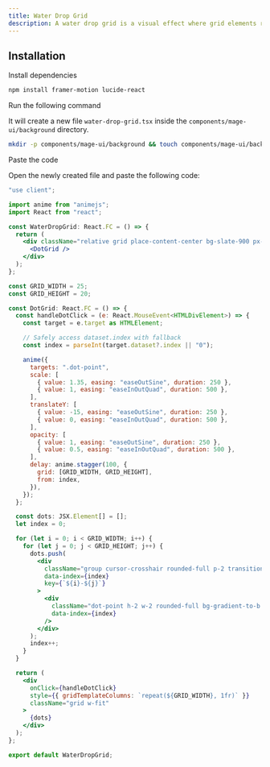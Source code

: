 ```yaml
---
title: Water Drop Grid
description: A water drop grid is a visual effect where grid elements ripple or distort like water droplets when interacted with, creating a fluid and organic animation.
---
```


<ComponentPreview name="background-water-drop-grid--docs" />

## Installation

<Steps>
<Step>Install dependencies</Step>

```bash
npm install framer-motion lucide-react
```


<Step>Run the following command</Step>

It will create a new file `water-drop-grid.tsx` inside the `components/mage-ui/background` directory.

```bash 
mkdir -p components/mage-ui/background && touch components/mage-ui/background/water-drop-grid.tsx
```

<Step>Paste the code</Step> 

Open the newly created file and paste the following code:

```jsx 
"use client";

import anime from "animejs";
import React from "react";

const WaterDropGrid: React.FC = () => {
  return (
    <div className="relative grid place-content-center bg-slate-900 px-8 py-12">
      <DotGrid />
    </div>
  );
};

const GRID_WIDTH = 25;
const GRID_HEIGHT = 20;

const DotGrid: React.FC = () => {
  const handleDotClick = (e: React.MouseEvent<HTMLDivElement>) => {
    const target = e.target as HTMLElement;

    // Safely access dataset.index with fallback
    const index = parseInt(target.dataset?.index || "0");

    anime({
      targets: ".dot-point",
      scale: [
        { value: 1.35, easing: "easeOutSine", duration: 250 },
        { value: 1, easing: "easeInOutQuad", duration: 500 },
      ],
      translateY: [
        { value: -15, easing: "easeOutSine", duration: 250 },
        { value: 0, easing: "easeInOutQuad", duration: 500 },
      ],
      opacity: [
        { value: 1, easing: "easeOutSine", duration: 250 },
        { value: 0.5, easing: "easeInOutQuad", duration: 500 },
      ],
      delay: anime.stagger(100, {
        grid: [GRID_WIDTH, GRID_HEIGHT],
        from: index,
      }),
    });
  };

  const dots: JSX.Element[] = [];
  let index = 0;

  for (let i = 0; i < GRID_WIDTH; i++) {
    for (let j = 0; j < GRID_HEIGHT; j++) {
      dots.push(
        <div
          className="group cursor-crosshair rounded-full p-2 transition-colors hover:bg-slate-600"
          data-index={index}
          key={`${i}-${j}`}
        >
          <div
            className="dot-point h-2 w-2 rounded-full bg-gradient-to-b from-slate-700 to-slate-400 opacity-50 group-hover:from-indigo-600 group-hover:to-white"
            data-index={index}
          />
        </div>
      );
      index++;
    }
  }

  return (
    <div
      onClick={handleDotClick}
      style={{ gridTemplateColumns: `repeat(${GRID_WIDTH}, 1fr)` }}
      className="grid w-fit"
    >
      {dots}
    </div>
  );
};

export default WaterDropGrid;


```
</Steps>


